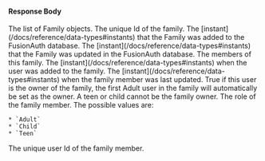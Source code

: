 
#### Response Body

<APIBlock>
  <APIField name="families" type="Array<Object>">
    The list of Family objects.
  </APIField>
  <APIField name="families[x].id" type="UUID">
    The unique Id of the family.
  </APIField>
  <APIField name="families[x].insertInstant" type="Long">
    The [instant](/docs/reference/data-types#instants) that the Family was added to the FusionAuth database.
  </APIField>
  <APIField name="families[x].lastUpdateInstant" type="Long">
    The [instant](/docs/reference/data-types#instants) that the Family was updated in the FusionAuth database.
  </APIField>
  <APIField name="families[x].members" type="Array<Object>">
    The members of this family.
  </APIField>
  <APIField name="families[x].members[x].insertInstant" type="Long">
    The [instant](/docs/reference/data-types#instants) when the user was added to the family.
  </APIField>
  <APIField name="families[x].members[x].lastUpdateInstant" type="Long">
    The [instant](/docs/reference/data-types#instants) when the family member was last updated.
  </APIField>
  <APIField name="families[x].members[x].owner" type="Boolean">
    True if this user is the owner of the family, the first Adult user in the family will automatically be set as the owner. A teen or child cannot be the family owner.
  </APIField>
  <APIField name="families[x].members[x].role" type="String">
    The role of the family member. The possible values are:

    * `Adult`
    * `Child`
    * `Teen`
  </APIField>
  <APIField name="families[x].members[x].userId" type="UUID">
    The unique user Id of the family member.
  </APIField>
</APIBlock>

<JSON title="Example Response JSON" src="family/responses.json" />
